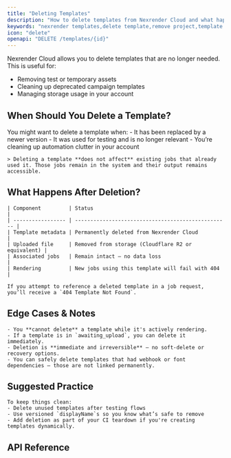 ```yaml
---
title: "Deleting Templates"
description: "How to delete templates from Nexrender Cloud and what happens after."
keywords: "nexrender templates,delete template,remove project,template cleanup"
icon: "delete"
openapi: "DELETE /templates/{id}"
---
```


Nexrender Cloud allows you to delete templates that are no longer needed. This is useful for:

- Removing test or temporary assets
- Cleaning up deprecated campaign templates
- Managing storage usage in your account


## When Should You Delete a Template?
  You might want to delete a template when:
    - It has been replaced by a newer version
    - It was used for testing and is no longer relevant
    - You’re cleaning up automation clutter in your account

    > Deleting a template **does not affect** existing jobs that already used it. Those jobs remain in the system and their output remains accessible.
  
  
## What Happens After Deletion?
    | Component         | Status                                             |
    | ----------------- | -------------------------------------------------- |
    | Template metadata | Permanently deleted from Nexrender Cloud           |
    | Uploaded file     | Removed from storage (Cloudflare R2 or equivalent) |
    | Associated jobs   | Remain intact — no data loss                       |
    | Rendering         | New jobs using this template will fail with 404    |

    If you attempt to reference a deleted template in a job request, you’ll receive a `404 Template Not Found`.
  
## Edge Cases & Notes
    - You **cannot delete** a template while it's actively rendering.
    - If a template is in `awaiting_upload`, you can delete it immediately.
    - Deletion is **immediate and irreversible** — no soft-delete or recovery options.
    - You can safely delete templates that had webhook or font dependencies — those are not linked permanently.
  
## Suggested Practice
    To keep things clean:
    - Delete unused templates after testing flows
    - Use versioned `displayName`s so you know what’s safe to remove
    - Add deletion as part of your CI teardown if you're creating templates dynamically.

## API Reference

    
